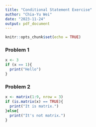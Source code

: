---
title: "Conditional Statement Exercise"
author: "Chia-Yu Wei"
date: "2023-11-24"
output: pdf_document
---

```{r setup, include=FALSE}
knitr::opts_chunk$set(echo = TRUE)
```

### Problem 1
```{r}
x <- 3
if (x == 1){
  print("Hello")
}
```

### Problem 2
```{r}
x <- matrix(1:9, nrow = 3)
if (is.matrix(x) == TRUE){
  print("It is matrix.")
}else{
  print("It's not matrix.")
}
```

